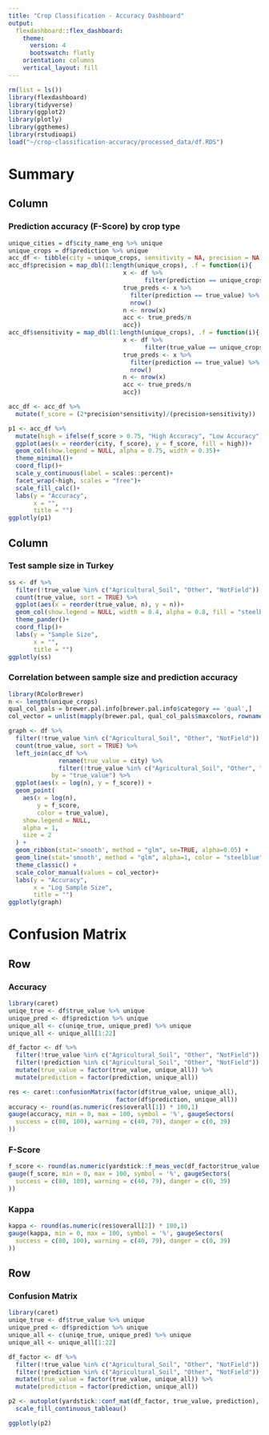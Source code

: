 ```yaml
---
title: "Crop Classification - Accuracy Dashboard"
output: 
  flexdashboard::flex_dashboard:
    theme: 
      version: 4
      bootswatch: flatly
    orientation: columns
    vertical_layout: fill
---
```


```r
rm(list = ls())
library(flexdashboard)
library(tidyverse)
library(ggplot2)
library(plotly)
library(ggthemes)
library(rstudioapi) 
load("~/crop-classification-accuracy/processed_data/df.RDS")

```

Summary
=====================================

Column {data-width=650}
-----------------------------------------------------------------------

### Prediction accuracy (F-Score) by crop type

```r
unique_cities = df$city_name_eng %>% unique
unique_crops = df$prediction %>% unique
acc_df <- tibble(city = unique_crops, sensitivity = NA, precision = NA)
acc_df$precision = map_dbl(1:length(unique_crops), .f = function(i){ 
                                x <- df %>% 
                                      filter(prediction == unique_crops[i])
                                true_preds <- x %>% 
                                  filter(prediction == true_value) %>% 
                                  nrow()
                                n <- nrow(x)
                                acc <- true_preds/n
                                acc})
acc_df$sensitivity = map_dbl(1:length(unique_crops), .f = function(i){ 
                                x <- df %>% 
                                      filter(true_value == unique_crops[i])
                                true_preds <- x %>% 
                                  filter(prediction == true_value) %>% 
                                  nrow()
                                n <- nrow(x)
                                acc <- true_preds/n
                                acc})

acc_df <- acc_df %>% 
  mutate(f_score = (2*precision*sensitivity)/(precision+sensitivity))

p1 <- acc_df %>% 
  mutate(high = ifelse(f_score > 0.75, "High Accuracy", "Low Accuracy")) %>% 
  ggplot(aes(x = reorder(city, f_score), y = f_score, fill = high))+
  geom_col(show.legend = NULL, alpha = 0.75, width = 0.35)+
  theme_minimal()+
  coord_flip()+
  scale_y_continuous(label = scales::percent)+
  facet_wrap(~high, scales = "free")+
  scale_fill_calc()+
  labs(y = "Accuracy",
       x = "",
       title = "")
ggplotly(p1)
```


Column {data-width=500}
-----------------------------------------------------------------------

### Test sample size in Turkey

```r
ss <- df %>% 
  filter(!true_value %in% c("Agricultural_Soil", "Other", "NotField")) %>% 
  count(true_value, sort = TRUE) %>% 
  ggplot(aes(x = reorder(true_value, n), y = n))+
  geom_col(show.legend = NULL, width = 0.4, alpha = 0.8, fill = "steelblue")+
  theme_pander()+
  coord_flip()+
  labs(y = "Sample Size",
       x = "",
       title = "")
ggplotly(ss)

```

### Correlation between sample size and prediction accuracy

```r
library(RColorBrewer)
n <- length(unique_crops)
qual_col_pals = brewer.pal.info[brewer.pal.info$category == 'qual',]
col_vector = unlist(mapply(brewer.pal, qual_col_pals$maxcolors, rownames(qual_col_pals)))

graph <- df %>%
  filter(!true_value %in% c("Agricultural_Soil", "Other", "NotField")) %>%
  count(true_value, sort = TRUE) %>%
  left_join(acc_df %>%
              rename(true_value = city) %>%
              filter(!true_value %in% c("Agricultural_Soil", "Other", "NotField")),
            by = "true_value") %>%
  ggplot(aes(x = log(n), y = f_score)) +
  geom_point(
    aes(x = log(n), 
        y = f_score, 
        color = true_value),
    show.legend = NULL,
    alpha = 1,
    size = 2
  ) +
  geom_ribbon(stat='smooth', method = "glm", se=TRUE, alpha=0.05) +
  geom_line(stat='smooth', method = "glm", alpha=1, color = "steelblue")+
  theme_classic() +
  scale_color_manual(values = col_vector)+
  labs(y = "Accuracy",
       x = "Log Sample Size",
       title = "")
ggplotly(graph)

```

Confusion Matrix {data-orientation=rows}
=====================================

Row 
-----------------------------------------------------------------------

### Accuracy

```r
library(caret)
uniqe_true <- df$true_value %>% unique
unique_pred <- df$prediction %>% unique
unique_all <- c(uniqe_true, unique_pred) %>% unique
unique_all <- unique_all[1:22]

df_factor <- df %>% 
  filter(!true_value %in% c("Agricultural_Soil", "Other", "NotField")) %>% 
  filter(!prediction %in% c("Agricultural_Soil", "Other", "NotField")) %>% 
  mutate(true_value = factor(true_value, unique_all)) %>% 
  mutate(prediction = factor(prediction, unique_all))

res <- caret::confusionMatrix(factor(df$true_value, unique_all), 
                              factor(df$prediction, unique_all))
accuracy <- round(as.numeric(res$overall[1]) * 100,1)
gauge(accuracy, min = 0, max = 100, symbol = '%', gaugeSectors(
  success = c(80, 100), warning = c(40, 79), danger = c(0, 39)
))
```

### F-Score

```r
f_score <- round(as.numeric(yardstick::f_meas_vec(df_factor$true_value, df_factor$prediction, estimator = "macro_weighted")) * 100,1) 
gauge(f_score, min = 0, max = 100, symbol = '%', gaugeSectors(
  success = c(80, 100), warning = c(40, 79), danger = c(0, 39)
))
```

### Kappa

```r
kappa <- round(as.numeric(res$overall[2]) * 100,1)
gauge(kappa, min = 0, max = 100, symbol = '%', gaugeSectors(
  success = c(80, 100), warning = c(40, 79), danger = c(0, 39)
))
```

Row 
-----------------------------------------------------------------------

### Confusion Matrix
```r
library(caret)
uniqe_true <- df$true_value %>% unique
unique_pred <- df$prediction %>% unique
unique_all <- c(uniqe_true, unique_pred) %>% unique
unique_all <- unique_all[1:22]

df_factor <- df %>% 
  filter(!true_value %in% c("Agricultural_Soil", "Other", "NotField")) %>% 
  filter(!prediction %in% c("Agricultural_Soil", "Other", "NotField")) %>% 
  mutate(true_value = factor(true_value, unique_all)) %>% 
  mutate(prediction = factor(prediction, unique_all))

p2 <- autoplot(yardstick::conf_mat(df_factor, true_value, prediction), type = "heatmap")+
  scale_fill_continuous_tableau()

ggplotly(p2)
```

